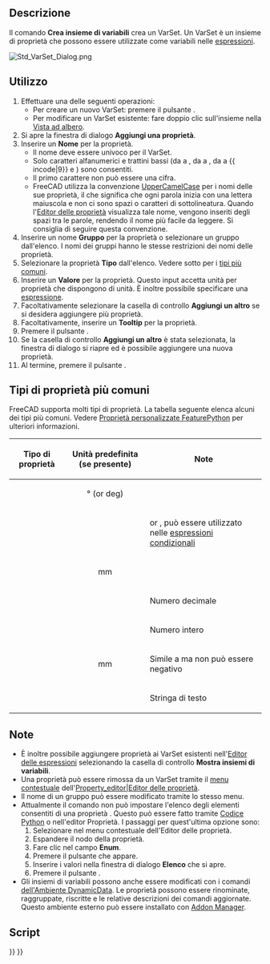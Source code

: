 <languages/>

{{Docnav/it
|[[Std_LinkImportAll/it|Importa tutti i link]]
|[[Std_Expressions/it|Espressioni]]
|[[Std_Base/it|Std Base]]
|IconL=Std_LinkImportAll.svg
|IconR=
|IconC=Freecad.svg
}}

{{GuiCommand/it
|Name=Std VarSet
|Name=Std Crea insieme di variabili
|Workbenches=Tutti
|Version=1.0
|SeeAlso=[[Spreadsheet_Workbench/it|Spreadsheet]], [[DynamicData_Workbench/it|DynamicData]]
}}

<span id="Description"></span>
== Descrizione ==

Il comando '''Crea insieme di variabili''' crea un VarSet. Un VarSet è un insieme di proprietà che possono essere utilizzate come variabili nelle [[Expressions/it|espressioni]].

[[Image:Std_VarSet_Dialog.png]]
{{Caption|La finestra di dialogo Aggiungi una proprietà}}

<span id="Usage"></span>
== Utilizzo ==

<div class="mw-translate-fuzzy">
# Effettuare una delle seguenti operazioni:
#* Per creare un nuovo VarSet: premere il pulsante {{Button|[[Image:Std_VarSet.svg|16px]] [[Std_VarSet/it|Crea un insieme di variabili]]}}.
#* Per modificare un VarSet esistente: fare doppio clic sull'insieme nella [[Tree_view/it|Vista ad albero]].
# Si apre la finestra di dialogo '''Aggiungi una proprietà'''.
# Inserire un '''Nome''' per la proprietà.
#* Il nome deve essere univoco per il VarSet.
#* Solo caratteri alfanumerici e trattini bassi (da {{incode|A}} a {{incode|Z}}, da {{incode|a}} a {{incode|z}}, da {{incode|0}} a {{ incode|9}} e {{incode|_}}) sono consentiti.
#* Il primo carattere non può essere una cifra.
#* FreeCAD utilizza la convenzione [https://en.wikipedia.org/wiki/Camel_case UpperCamelCase] ​​per i nomi delle sue proprietà, il che significa che ogni parola inizia con una lettera maiuscola e non ci sono spazi o caratteri di sottolineatura. Quando l'[[Property_editor/it|Editor delle proprietà]] visualizza tale nome, vengono inseriti degli spazi tra le parole, rendendo il nome più facile da leggere. Si consiglia di seguire questa convenzione.
# Inserire un nome '''Gruppo''' per la proprietà o selezionare un gruppo dall'elenco. I nomi dei gruppi hanno le stesse restrizioni dei nomi delle proprietà.
# Selezionare la proprietà '''Tipo''' dall'elenco. Vedere sotto per i [[#Tipi_di_proprietà_più̠_comuni|tipi più comuni]].
# Inserire un '''Valore''' per la proprietà. Questo input accetta unità per proprietà che dispongono di unità. È inoltre possibile specificare una [[Expressions/it|espressione]].
# Facoltativamente selezionare la casella di controllo '''Aggiungi un altro''' se si desidera aggiungere più proprietà.
# Facoltativamente, inserire un '''Tooltip''' per la proprietà.
# Premere il pulsante {{Button|OK}}.
# Se la casella di controllo '''Aggiungi un altro''' è stata selezionata, la finestra di dialogo si riapre ed è possibile aggiungere una nuova proprietà.
# Al termine, premere il pulsante {{Button|Annulla}}.
</div>

<span id="Common_property_types"></span>
== Tipi di proprietà più comuni ==

FreeCAD supporta molti tipi di proprietà. La tabella seguente elenca alcuni dei tipi più comuni. Vedere [[FeaturePython_Custom_Properties/it|Proprietà personalizzate FeaturePython]] per ulteriori informazioni.

{| class="wikitable"
|-
! Tipo di proprietà !! Unità predefinita (se presente) !! Note
|-
| {{Incode|App::PropertyAngle}} || style="text-align:center;" | ° (or deg) ||
|-
| {{Incode|App::PropertyBool}} ||  || {{TRUE}} or {{FALSE}}, può essere utilizzato nelle [[Expressions/it#Espressioni_condizionali|espressioni condizionali]]
|-
| {{Incode|App::PropertyDistance}} || style="text-align:center;" | mm ||
|-
| {{Incode|App::PropertyFloat}} ||  || Numero decimale
|-
| {{Incode|App::PropertyInteger}} ||  || Numero intero
|-
| {{Incode|App::PropertyLength}} || style="text-align:center;" | mm || Simile a {{Incode|App::PropertyDistance}} ma non può essere negativo
|-
| {{Incode|App::PropertyString}} ||  || Stringa di testo
|}

<span id="Notes"></span>
== Note ==

<div class="mw-translate-fuzzy">
* È inoltre possibile aggiungere proprietà ai VarSet esistenti nell'[[Expressions/it|Editor delle espressioni]] selezionando la casella di controllo '''Mostra insiemi di variabili'''.
* Una proprietà può essere rimossa da un VarSet tramite il [[Property_editor/it#Context_menu|menu contestuale]] dell'[[Property_editor/it|Property_editor|Editor delle proprietà]].
* Il nome di un gruppo può essere modificato tramite lo stesso menu.
* Attualmente il comando  non può impostare l'elenco degli elementi consentiti di una proprietà {{Incode|App::PropertyEnumeration}}. Questo può essere fatto tramite [[FeaturePython_Custom_Properties/it#App::PropertyEnumeration|Codice Python]] o nell'editor Proprietà. I passaggi per quest'ultima opzione sono:
*# Selezionare {{MenuCommand|Mostra nascosti}} nel menu contestuale dell'Editor delle proprietà.
*# Espandere il nodo della proprietà.
*# Fare clic nel campo '''Enum'''.
*# Premere il pulsante {{Button|...}} che appare.
*# Inserire i valori nella finestra di dialogo '''Elenco''' che si apre.
*# Premere il pulsante {{Button|OK}}.
* Gli insiemi di variabili possono anche essere modificati con i comandi [https://github.com/mwganson/DynamicData/blob/master/README.md dell'Ambiente DynamicData]. Le proprietà possono essere rinominate, raggruppate, riscritte e le relative descrizioni dei comandi aggiornate. Questo ambiente esterno può essere installato con [[Std_AddonMgr/it|Addon Manager]].
</div>

<span id="Scripting"></span>
== Script ==

{{Code|code=
import FreeCAD as App

doc = App.ActiveDocument

var_set = doc.addObject("App::VarSet", "VarSetName")
var_set.addProperty("App::PropertyInteger", "MyNumber")  # Property is added to the Base group.
var_set.MyNumber = 123
var_set.addProperty("App::PropertyString", "MyText", group="SomeGroup", doc="Some tooltip information")
var_set.MyText = "Abc"

doc.recompute()
}}


{{Docnav/it
|[[Std_LinkImportAll/it|Importa tutti i link]]
|[[Std_Expressions/it|Espressioni]]
|[[Std_Base/it|Std Base]]
|IconL=Std_LinkImportAll.svg
|IconR=
|IconC=Freecad.svg
}}

{{Std_Base_navi{{#translation:}}}}
{{Userdocnavi{{#translation:}}}}